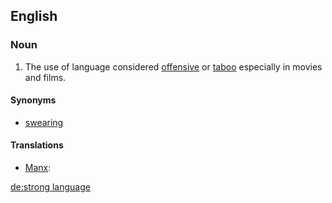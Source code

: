 ==English==

===Noun===
{{en-noun|-|sg=[[strong]] [[language]]}}

# The use of language considered [[offensive]] or [[taboo]] especially in movies and films.

====Synonyms====
*[[swearing]]

====Translations====
* [[Manx]]: {{t-|gv|caaynt lajer|f}}

[[de:strong language]]